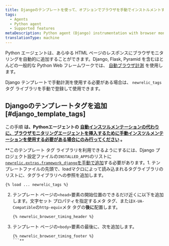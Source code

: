 ```yaml
---
title: Djangoのテンプレートを使って、オプションでブラウザを手動でインストルメントすることができます。
tags:
  - Agents
  - Python agent
  - Supported features
metaDescription: Python agent (Django) instrumentation with browser monitoring.
translationType: machine
---
```


Python エージェントは、あらゆる HTML ページのレスポンスにブラウザモニタリングを自動的に追加することができます。Django, Flask, Pyramid を含むほとんどの一般的な Python Web フレームワークでは、 [自動ブラウザ計測](/docs/agents/python-agent/supported-features/page-load-timing-python) を使用します。

Django テンプレートで手動計測を使用する必要がある場合は、 `newrelic_tags`タグ ライブラリを手動で登録して使用できます。

## Djangoのテンプレートタグを追加 [#django_template_tags]

この手順 **は、Pythonエージェントの [自動インスツルメンテーションの代わりに、ブラウザモニタリングエージェントを挿入するために手動インスツルメンテーションを使用する必要がある場合にのみ行ってください](/docs/agents/python-agent/supported-features/page-load-timing-python) 。**

**このテンプレート タグ ライブラリを利用できるようにするには、Django プロジェクト設定ファイルの`INSTALLED_APPS`のリストに[`newrelic.extras.framework_django`を手動で追加](/docs/release-notes/agent-release-notes/python-release-notes/python-agent-110192)する必要があります。1. テンプレートファイルの先頭で、loadマクロによって読み込まれるタグライブラリのリストに、タグライブラリへの参照を追加します。

   ```
   {% load ... newrelic_tags %}
   ```

2. テンプレート ページの`<head>`要素の開始位置のできるだけ近くに以下を追加します。文字セット プロパティを指定するメタ タグ、または`X-UA-Compatible`の`http-equiv`メタ タグの**後に**配置します。

   ```
   {% newrelic_browser_timing_header %}
   ```

3. テンプレート ページの`<body>`要素の最後に、次を追加します。

   ```
   {% newrelic_browser_timing_footer %}
   ```**